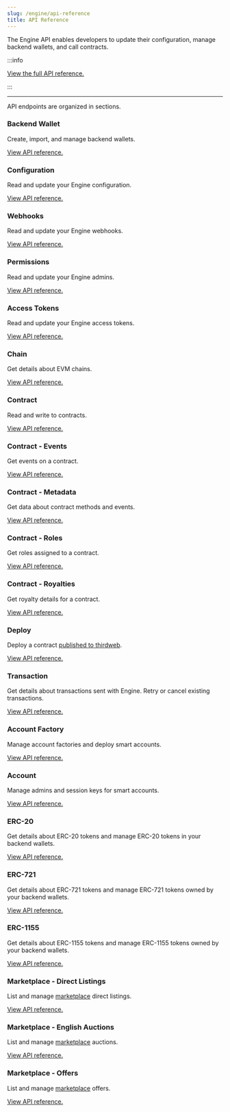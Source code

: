 ```yaml
---
slug: /engine/api-reference
title: API Reference
---
```


The Engine API enables developers to update their configuration, manage backend wallets, and call contracts.

:::info

[View the full API reference.](https://redocly.github.io/redoc/?url=https://demo.web3api.thirdweb.com/json)

:::

---

API endpoints are organized in sections. 

### Backend Wallet

Create, import, and manage backend wallets.

[View API reference.](https://redocly.github.io/redoc/?url=https://demo.web3api.thirdweb.com/json#tag/Backend-Wallet)

### Configuration

Read and update your Engine configuration.

[View API reference.](https://redocly.github.io/redoc/?url=https://demo.web3api.thirdweb.com/json#tag/Configuration)

### Webhooks

Read and update your Engine webhooks.

[View API reference.](https://redocly.github.io/redoc/?url=https://demo.web3api.thirdweb.com/json#tag/Webhooks)

### Permissions

Read and update your Engine admins.

[View API reference.](https://redocly.github.io/redoc/?url=https://demo.web3api.thirdweb.com/json#tag/Permissions)

### Access Tokens

Read and update your Engine access tokens.

[View API reference.](https://redocly.github.io/redoc/?url=https://demo.web3api.thirdweb.com/json#tag/Access-Tokens)

### Chain

Get details about EVM chains.

[View API reference.](https://redocly.github.io/redoc/?url=https://demo.web3api.thirdweb.com/json#tag/Chain)

### Contract

Read and write to contracts.

[View API reference.](https://redocly.github.io/redoc/?url=https://demo.web3api.thirdweb.com/json#tag/Contract)

### Contract - Events

Get events on a contract.

[View API reference.](https://redocly.github.io/redoc/?url=https://demo.web3api.thirdweb.com/json#tag/Contract-Events)

### Contract - Metadata

Get data about contract methods and events.

[View API reference.](https://redocly.github.io/redoc/?url=https://demo.web3api.thirdweb.com/json#tag/Contract-Metadata)

### Contract - Roles

Get roles assigned to a contract.

[View API reference.](https://redocly.github.io/redoc/?url=https://demo.web3api.thirdweb.com/json#tag/Contract-Roles)

### Contract - Royalties

Get royalty details for a contract.

[View API reference.](https://redocly.github.io/redoc/?url=https://demo.web3api.thirdweb.com/json#tag/Contract-Royalties)

### Deploy

Deploy a contract [published to thirdweb](https://thirdweb.com/explore).

[View API reference.](https://redocly.github.io/redoc/?url=https://demo.web3api.thirdweb.com/json#tag/Deploy)

### Transaction

Get details about transactions sent with Engine. Retry or cancel existing transactions.

[View API reference.](https://redocly.github.io/redoc/?url=https://demo.web3api.thirdweb.com/json#tag/Transaction)

### Account Factory

Manage account factories and deploy smart accounts.

[View API reference.](https://redocly.github.io/redoc/?url=https://demo.web3api.thirdweb.com/json#tag/Account-Factory)

### Account

Manage admins and session keys for smart accounts.

[View API reference.](https://redocly.github.io/redoc/?url=https://demo.web3api.thirdweb.com/json#tag/Account)

### ERC-20

Get details about ERC-20 tokens and manage ERC-20 tokens in your backend wallets.

[View API reference.](https://redocly.github.io/redoc/?url=https://demo.web3api.thirdweb.com/json#tag/ERC20)

### ERC-721

Get details about ERC-721 tokens and manage ERC-721 tokens owned by your backend wallets.

[View API reference.](https://redocly.github.io/redoc/?url=https://demo.web3api.thirdweb.com/json#tag/ERC721)

### ERC-1155

Get details about ERC-1155 tokens and manage ERC-1155 tokens owned by your backend wallets.

[View API reference.](https://redocly.github.io/redoc/?url=https://demo.web3api.thirdweb.com/json#tag/ERC1155)

### Marketplace - Direct Listings

List and manage [marketplace](https://portal.thirdweb.com/pre-built-contracts/marketplace) direct listings.

[View API reference.](https://redocly.github.io/redoc/?url=https://demo.web3api.thirdweb.com/json#tag/Marketplace-DirectListings)

### Marketplace - English Auctions

List and manage [marketplace](https://portal.thirdweb.com/pre-built-contracts/marketplace) auctions.

[View API reference.](https://redocly.github.io/redoc/?url=https://demo.web3api.thirdweb.com/json#tag/Marketplace-EnglishAuctions)

### Marketplace - Offers

List and manage [marketplace](https://portal.thirdweb.com/pre-built-contracts/marketplace) offers.

[View API reference.](https://redocly.github.io/redoc/?url=https://demo.web3api.thirdweb.com/json#tag/Marketplace-Offers)
